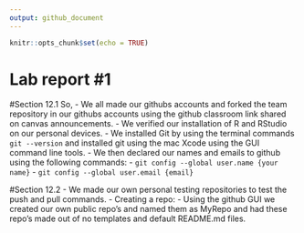 ```yaml
---
output: github_document
---
```


<!-- README.md is generated from README.Rmd. Please edit the README.Rmd file -->


```r
knitr::opts_chunk$set(echo = TRUE)
```

# Lab report #1

#Section 12.1 
So, 
- We all made our githubs accounts and forked the team repository in our githubs accounts using the github classroom link shared on canvas announcements. 
- We verified our installation of R and RStudio on our personal devices.
- We installed Git by using the terminal commands `git --version` and installed git using the mac Xcode using the GUI command line tools.
- We then declared our names and emails to github using the following commands:
  - `git config --global user.name {your name}`
  - `git config --global user.email {email}`

#Section 12.2
- We made our own personal testing repositories to test the push and pull commands.
- Creating a repo:
 - Using the github GUI we created our own public repo's and named them as MyRepo and had these repo's made out of no templates and default README.md files.
